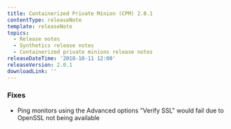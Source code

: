 ```yaml
---
title: Containerized Private Minion (CPM) 2.0.1
contentType: releaseNote
template: releaseNote
topics:
  - Release notes
  - Synthetics release notes
  - Containerized private minions release notes
releaseDateTime: '2018-10-11 12:00'
releaseVersion: 2.0.1
downloadLink: ''
---
```


### Fixes

* Ping monitors using the Advanced options "Verify SSL" would fail due to OpenSSL not being available
